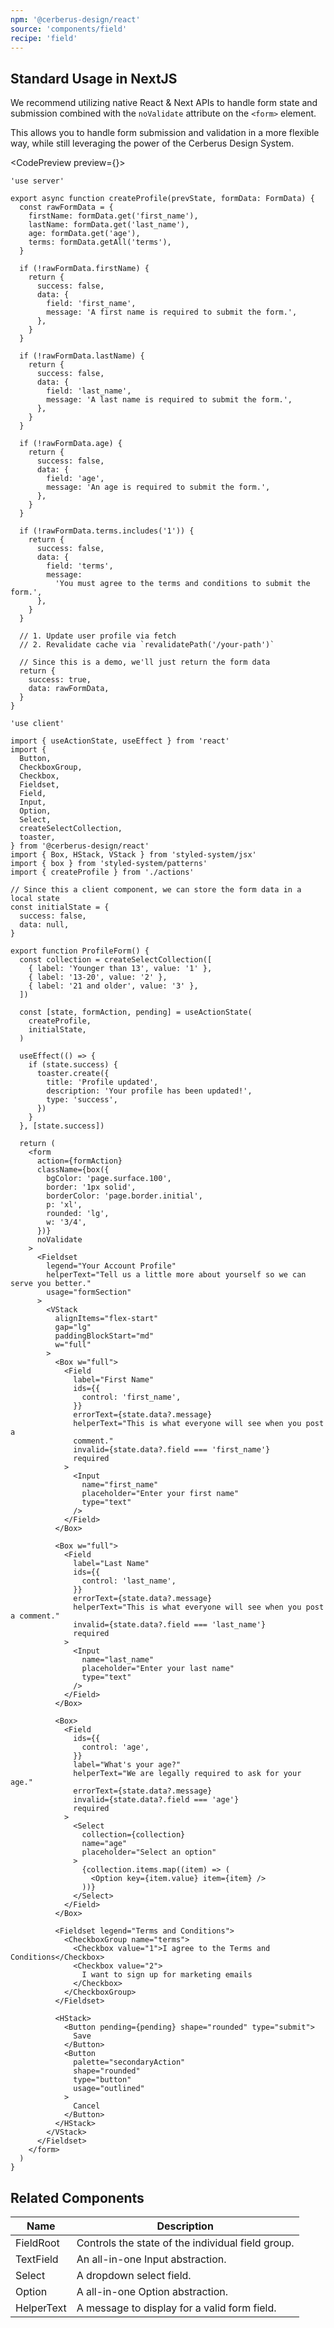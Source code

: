 ```yaml
---
npm: '@cerberus-design/react'
source: 'components/field'
recipe: 'field'
---
```



## Standard Usage in NextJS

We recommend utilizing native React & Next APIs to handle form state and submission combined with the `noValidate` attribute on the `<form>` element.

This allows you to handle form submission and validation in a more flexible way, while still leveraging the power of the Cerberus Design System.

<CodePreview preview={<StandardLayout />}>
```tsx title="action.ts"
'use server'

export async function createProfile(prevState, formData: FormData) {
  const rawFormData = {
    firstName: formData.get('first_name'),
    lastName: formData.get('last_name'),
    age: formData.get('age'),
    terms: formData.getAll('terms'),
  }

  if (!rawFormData.firstName) {
    return {
      success: false,
      data: {
        field: 'first_name',
        message: 'A first name is required to submit the form.',
      },
    }
  }

  if (!rawFormData.lastName) {
    return {
      success: false,
      data: {
        field: 'last_name',
        message: 'A last name is required to submit the form.',
      },
    }
  }

  if (!rawFormData.age) {
    return {
      success: false,
      data: {
        field: 'age',
        message: 'An age is required to submit the form.',
      },
    }
  }

  if (!rawFormData.terms.includes('1')) {
    return {
      success: false,
      data: {
        field: 'terms',
        message:
          'You must agree to the terms and conditions to submit the form.',
      },
    }
  }

  // 1. Update user profile via fetch
  // 2. Revalidate cache via `revalidatePath('/your-path')`

  // Since this is a demo, we'll just return the form data
  return {
    success: true,
    data: rawFormData,
  }
}

```
```tsx title="form.tsx"
'use client'

import { useActionState, useEffect } from 'react'
import {
  Button,
  CheckboxGroup,
  Checkbox,
  Fieldset,
  Field,
  Input,
  Option,
  Select,
  createSelectCollection,
  toaster,
} from '@cerberus-design/react'
import { Box, HStack, VStack } from 'styled-system/jsx'
import { box } from 'styled-system/patterns'
import { createProfile } from './actions'

// Since this a client component, we can store the form data in a local state
const initialState = {
  success: false,
  data: null,
}

export function ProfileForm() {
  const collection = createSelectCollection([
    { label: 'Younger than 13', value: '1' },
    { label: '13-20', value: '2' },
    { label: '21 and older', value: '3' },
  ])

  const [state, formAction, pending] = useActionState(
    createProfile,
    initialState,
  )

  useEffect(() => {
    if (state.success) {
      toaster.create({
        title: 'Profile updated',
        description: 'Your profile has been updated!',
        type: 'success',
      })
    }
  }, [state.success])

  return (
    <form
      action={formAction}
      className={box({
        bgColor: 'page.surface.100',
        border: '1px solid',
        borderColor: 'page.border.initial',
        p: 'xl',
        rounded: 'lg',
        w: '3/4',
      })}
      noValidate
    >
      <Fieldset
        legend="Your Account Profile"
        helperText="Tell us a little more about yourself so we can serve you better."
        usage="formSection"
      >
        <VStack
          alignItems="flex-start"
          gap="lg"
          paddingBlockStart="md"
          w="full"
        >
          <Box w="full">
            <Field
              label="First Name"
              ids={{
                control: 'first_name',
              }}
              errorText={state.data?.message}
              helperText="This is what everyone will see when you post a
              comment."
              invalid={state.data?.field === 'first_name'}
              required
            >
              <Input
                name="first_name"
                placeholder="Enter your first name"
                type="text"
              />
            </Field>
          </Box>

          <Box w="full">
            <Field
              label="Last Name"
              ids={{
                control: 'last_name',
              }}
              errorText={state.data?.message}
              helperText="This is what everyone will see when you post a comment."
              invalid={state.data?.field === 'last_name'}
              required
            >
              <Input
                name="last_name"
                placeholder="Enter your last name"
                type="text"
              />
            </Field>
          </Box>

          <Box>
            <Field
              ids={{
                control: 'age',
              }}
              label="What's your age?"
              helperText="We are legally required to ask for your age."
              errorText={state.data?.message}
              invalid={state.data?.field === 'age'}
              required
            >
              <Select
                collection={collection}
                name="age"
                placeholder="Select an option"
              >
                {collection.items.map((item) => (
                  <Option key={item.value} item={item} />
                ))}
              </Select>
            </Field>
          </Box>

          <Fieldset legend="Terms and Conditions">
            <CheckboxGroup name="terms">
              <Checkbox value="1">I agree to the Terms and Conditions</Checkbox>
              <Checkbox value="2">
                I want to sign up for marketing emails
              </Checkbox>
            </CheckboxGroup>
          </Fieldset>

          <HStack>
            <Button pending={pending} shape="rounded" type="submit">
              Save
            </Button>
            <Button
              palette="secondaryAction"
              shape="rounded"
              type="button"
              usage="outlined"
            >
              Cancel
            </Button>
          </HStack>
        </VStack>
      </Fieldset>
    </form>
  )
}
```
</CodePreview>

<DripDivider />

## Related Components


| Name     |  Description                                                   |
| -------- | -------------------------------------------------------------  |
| FieldRoot    | Controls the state of the individual field group.          |
| TextField    | An all-in-one Input abstraction.                           |
| Select   | A dropdown select field.                                       |
| Option    | A all-in-one Option abstraction.                              |
| HelperText | A message to display for a valid form field.                 |
